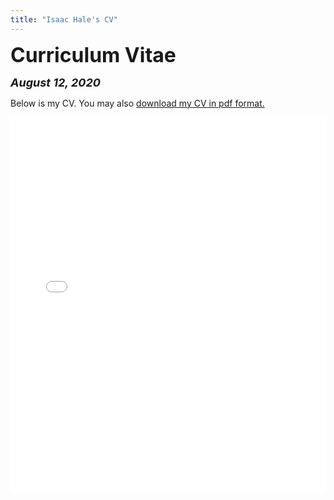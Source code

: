 ```yaml
---
title: "Isaac Hale's CV"
---
```


<head>

<!-- Global site tag (gtag.js) - Google Analytics -->
<script async src="https://www.googletagmanager.com/gtag/js?id=UA-140699540-1"></script>
<script>
  window.dataLayer = window.dataLayer || [];
  function gtag(){dataLayer.push(arguments);}
  gtag('js', new Date());

  gtag('config', 'UA-140699540-1');
</script>
</head>


<font size="+3"><b>Curriculum Vitae</b></font>

<font size="+1"><b><i>August 12, 2020</b></i></font>

<html>
Below is my CV. You may also <a href="files/Isaac Hale CV 8-12-20.pdf">download my CV in pdf format.</a>

<embed src="files/Isaac Hale CV 8-12-20.pdf" type="application/pdf" width="100%" height="600px" />
</body>
</html>